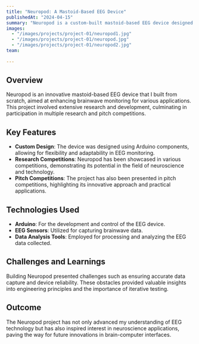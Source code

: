```yaml
---
title: "Neuropod: A Mastoid-Based EEG Device"
publishedAt: "2024-04-15"
summary: "Neuropod is a custom-built mastoid-based EEG device designed for research competitions and pitch events, utilizing Arduino technology for brainwave monitoring."
images:
  - "/images/projects/project-01/neuropod1.jpg"
  - "/images/projects/project-01/neuropod.jpg"
  - "/images/projects/project-01/neuropod2.jpg"
team:
  
---
```


## Overview

Neuropod is an innovative mastoid-based EEG device that I built from scratch, aimed at enhancing brainwave monitoring for various applications. This project involved extensive research and development, culminating in participation in multiple research and pitch competitions.

## Key Features

- **Custom Design**: The device was designed using Arduino components, allowing for flexibility and adaptability in EEG monitoring.
- **Research Competitions**: Neuropod has been showcased in various competitions, demonstrating its potential in the field of neuroscience and technology.
- **Pitch Competitions**: The project has also been presented in pitch competitions, highlighting its innovative approach and practical applications.

## Technologies Used

- **Arduino**: For the development and control of the EEG device.
- **EEG Sensors**: Utilized for capturing brainwave data.
- **Data Analysis Tools**: Employed for processing and analyzing the EEG data collected.

## Challenges and Learnings

Building Neuropod presented challenges such as ensuring accurate data capture and device reliability. These obstacles provided valuable insights into engineering principles and the importance of iterative testing.

## Outcome

The Neuropod project has not only advanced my understanding of EEG technology but has also inspired interest in neuroscience applications, paving the way for future innovations in brain-computer interfaces.